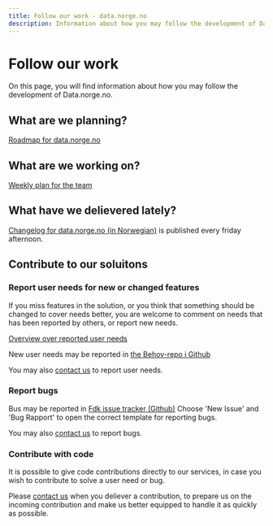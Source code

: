 ```yaml
---
title: Follow our work - data.norge.no
description: Information about how you may follow the development of Data.norge.no.
---
```


# Follow our work

<Ingress data-size='xs'>
    On this page, you will find information about how you may follow the development of Data.norge.no.
</Ingress>

## What are we planning?

[Roadmap for data.norge.no](https://github.com/orgs/digdir/projects/8/views/11)

## What are we working on?

[Weekly plan for the team](https://github.com/orgs/Informasjonsforvaltning/projects/9)

## What have we delievered lately?

[Changelog for data.norge.no (in Norwegian)](https://datalandsbyen.norge.no/topic/553/endringslogg-for-data-norge-no/15) is published every friday afternoon.

## Contribute to our soluitons

### Report user needs for new or changed features

If you miss features in the solution, or you think that something should be changed to cover needs better, you are welcome to comment on needs that has been reported by others, or report new needs.

[Overview over reported user needs](https://github.com/orgs/Informasjonsforvaltning/projects/12)

New user needs may be reported in [the Behov-repo i Github](https://github.com/Informasjonsforvaltning/behov/issues)

You may also [contact us](/contact) to report user needs.

### Report bugs

Bus may be reported in [Fdk issue tracker (Github)](https://github.com/Informasjonsforvaltning/fdk-issue-tracker/issues) Choose 'New Issue' and 'Bug Rapport' to open the correct template for reporting bugs.

You may also [contact us](/contact) to report bugs.

### Contribute with code

It is possible to give code contributions directly to our services, in case you wish to contribute to solve a user need or bug.

Please [contact us](/contact) when you deliever a contribution, to prepare us on the incoming contribution and make us better equipped to handle it as quickly as possible.
